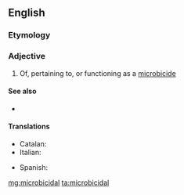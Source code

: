 ==English==

===Etymology===
{{suffix|microbicide|al|lang=en}}

===Adjective===
{{en-adj}}

# Of, pertaining to, or functioning as a [[microbicide]]

====See also====
* {{l|en|microstatic}}

====Translations====
{{trans-top|of, pertaining to, or functioning as a microbicide}}
* Catalan: {{t|ca|microbicida}}
* Italian: {{t|it|microbicida}}
{{trans-mid}}
* Spanish: {{t|es|microbicida}}
{{trans-bottom}}

[[mg:microbicidal]]
[[ta:microbicidal]]